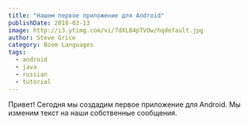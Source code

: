 ```yaml
---
title: "Нашем первое приложение для Android"
publishDate: 2018-02-13
image: http://i3.ytimg.com/vi/7dXL84pTVOw/hqdefault.jpg
author: Steve Grice
category: Boom Languages
tags:
  - android
  - java
  - russian
  - tutorial
---
```


Привет! Сегодня мы создадим первое приложение для Android. Мы изменим текст на наши собственные сообщения.


<BlogYoutubeVideo videoId="7dXL84pTVOw" />

